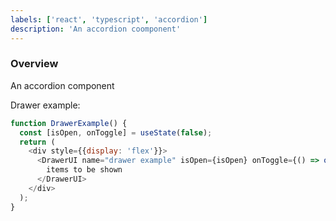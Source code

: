 ```yaml
---
labels: ['react', 'typescript', 'accordion']
description: 'An accordion coomponent'
---
```



### Overview

An accordion component

Drawer example:

```js live
function DrawerExample() {
  const [isOpen, onToggle] = useState(false);
  return (
    <div style={{display: 'flex'}}>
      <DrawerUI name="drawer example" isOpen={isOpen} onToggle={() => onToggle(!isOpen)}>
        items to be shown
      </DrawerUI>
    </div>
  );
}
```
